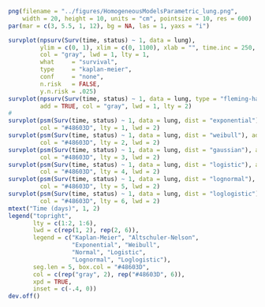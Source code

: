 ```r

png(filename = "../figures/HomogeneousModelsParametric_lung.png", 
    width = 20, height = 10, units = "cm", pointsize = 10, res = 600)
par(mar = c(3, 5.5, 1, 12), bg = NA, las = 1, yaxs = "i")

survplot(npsurv(Surv(time, status) ~ 1, data = lung), 
         ylim = c(0, 1), xlim = c(0, 1100), xlab = "", time.inc = 250, 
         col = "gray", lwd = 1, lty = 1,  
         what     = "survival", 
         type     = "kaplan-meier", 
         conf     = "none", 
         n.risk   = FALSE, 
         y.n.risk = .025)
survplot(npsurv(Surv(time, status) ~ 1, data = lung, type = "fleming-harrington" , conf.int = FALSE), 
         add = TRUE, col = "gray", lwd = 1, lty = 2)
# 
survplot(psm(Surv(time, status) ~ 1, data = lung, dist = "exponential"), add = TRUE, 
         col = "#48603D", lty = 1, lwd = 2)
survplot(psm(Surv(time, status) ~ 1, data = lung, dist = "weibull"), add = TRUE, 
         col = "#48603D", lty = 2, lwd = 2)
survplot(psm(Surv(time, status) ~ 1, data = lung, dist = "gaussian"), add = TRUE, 
         col = "#48603D", lty = 3, lwd = 2)
survplot(psm(Surv(time, status) ~ 1, data = lung, dist = "logistic"), add = TRUE, 
         col = "#48603D", lty = 4, lwd = 2)
survplot(psm(Surv(time, status) ~ 1, data = lung, dist = "lognormal"), add = TRUE, 
         col = "#48603D", lty = 5, lwd = 2)
survplot(psm(Surv(time, status) ~ 1, data = lung, dist = "loglogistic"), add = TRUE, 
         col = "#48603D", lty = 6, lwd = 2)
mtext("Time (days)", 1, 2)
legend("topright", 
       lty = c(1:2, 1:6), 
       lwd = c(rep(1, 2), rep(2, 6)), 
       legend = c("Kaplan-Meier", "Altschuler-Nelson", 
                  "Exponential", "Weibull", 
                  "Normal", "Logistic", 
                  "Lognormal", "Loglogistic"), 
       seg.len = 5, box.col = "#48603D", 
       col = c(rep("gray", 2), rep("#48603D", 6)), 
       xpd = TRUE, 
       inset = c(-.4, 0))
dev.off()
```
